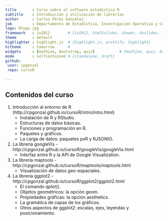 ```yaml
---
title       : Curso sobre el software estadístico R 
subtitle    : Introducción y utilización de librerías
author      : Carlos Pérez González
job         : Departamento de Estadística, Investigación Operativa y Computación (ULL) - Fundación Canaria General Universidad de La Laguna (FGULL)
logo: Rlogo.jpg
framework   : io2012        # {io2012, html5slides, shower, dzslides, ...}
theme       : default
highlighter : highlight.js  # {highlight.js, prettify, highlight}
hitheme     : tomorrow      # 
widgets     : [mathjax, bootstrap, quiz]           # {mathjax, quiz, bootstrap}
mode        : selfcontained # {standalone, draft}
github:
 user: cpgonzal
 repo: cursoR
 
---  
```


## Contenidos del curso

1. Introducción al entorno de R (http://cpgonzal.github.io/cursoR/intro/intro.html)
   * Instalación de R y RStudio.
   * Estructuras de datos básicas.
   * Funciones y programación en R.
   * Paquetes y gráficos.
   * La carga de datos: paquetes pxR y RJSONIO.
2. La librería googleVis  - http://cpgonzal.github.io/cursoR/googleVis/googleVis.html
   * Interfaz entre R y la API de Google Visualization.
3. La librería maptools  - http://cpgonzal.github.io/cursoR/maptools/maptools.html
   * Visualización de datos geo-espaciales.
4. La librería ggplot2  - http://cpgonzal.github.io/cursoR/ggplot2/ggplot2.html
   * El comando qplot().
   * Objetos geométricos: la opción geom.
   * Propiedades gráficas: la opción aesthetics.
   * La gramática de capas de los gráficos.
   * Otros aspectos de ggplot2: escalas, ejes, leyendas y posicionamiento.

